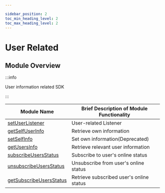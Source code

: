 ```yaml
---

sidebar_position: 2
toc_min_heading_level: 2
toc_max_heading_level: 2
---
```


# User Related

## Module Overview

:::info

User information related SDK

:::

| Module Name                                                     | Brief Description of Module Functionality      |
| --------------------------------------------------------------- | ---------------------------------------------- |
| [setUserListener](/api/user/setUserListener.mdx)                | User-related Listener                          |
| [getSelfUserInfo](/api/user/getSelfUserInfo.mdx)                | Retrieve own information                       |
| [setSelfInfo](/api/user/setSelfInfo.mdx)                        | Set own information(Deprecated)                            |
| [getUsersInfo](/api/user/getUsersInfo.mdx)    | Retrieve relevant user information             |
| [subscribeUsersStatus](/api/user/subscribeUsersStatus.mdx)      | Subscribe to user's online status              |
| [unsubscribeUsersStatus](/api/user/unsubscribeUsersStatus.mdx)  | Unsubscribe from user's online status          |
| [getSubscribeUsersStatus](/api/user/getSubscribeUsersStatus.mdx)| Retrieve subscribed user's online status       |
